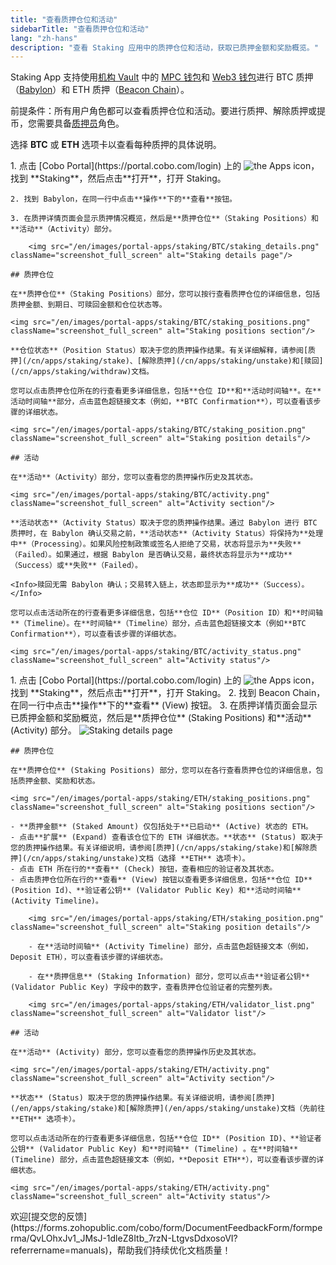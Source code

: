 ```yaml
---
title: "查看质押仓位和活动"
sidebarTitle: "查看质押仓位和活动"
lang: "zh-hans"
description: "查看 Staking 应用中的质押仓位和活动，获取已质押金额和奖励概览。"
---
```

<Info>Staking App 支持使用[机构 Vault](/cn/portal/mpc-wallets/ocw/create-mpc-vault) 中的 [MPC 钱包](/cn/portal/mpc-wallets/introduction)和 [Web3 钱包](/cn/portal/custodial-wallets/web3-wallets/set-up)进行 BTC 质押（[Babylon](https://babylonlabs.io/)）和 ETH 质押（[Beacon Chain](https://ethereum.org/en/roadmap/beacon-chain/)）。</Info>

<Note>前提条件：所有用户角色都可以查看质押仓位和活动。要进行质押、解除质押或提币，您需要具备[质押员](/cn/portal/organization/roles-and-permissions)角色。</Note>

选择 **BTC** 或 **ETH** 选项卡以查看每种质押的具体说明。

<Tabs>
  <Tab title="BTC">
    1. 点击 [Cobo Portal](https://portal.cobo.com/login) 上的 <img src="/en/images/common/icon_apps.svg" className="icon" alt="the Apps icon"/>，找到 **Staking**，然后点击**打开**，打开 Staking。

    2. 找到 Babylon，在同一行中点击**操作**下的**查看**按钮。

    3. 在质押详情页面会显示质押情况概览，然后是**质押仓位**（Staking Positions）和**活动**（Activity）部分。

        <img src="/en/images/portal-apps/staking/BTC/staking_details.png" className="screenshot_full_screen" alt="Staking details page"/>

    ## 质押仓位

    在**质押仓位**（Staking Positions）部分，您可以按行查看质押仓位的详细信息，包括质押金额、到期日、可赎回金额和仓位状态等。

    <img src="/en/images/portal-apps/staking/BTC/staking_positions.png" className="screenshot_full_screen" alt="Staking positions section"/>

    **仓位状态**（Position Status）取决于您的质押操作结果。有关详细解释，请参阅[质押](/cn/apps/staking/stake)、[解除质押](/cn/apps/staking/unstake)和[赎回](/cn/apps/staking/withdraw)文档。

    您可以点击质押仓位所在的行查看更多详细信息，包括**仓位 ID**和**活动时间轴**。在**活动时间轴**部分，点击蓝色超链接文本（例如，**BTC Confirmation**），可以查看该步骤的详细状态。

    <img src="/en/images/portal-apps/staking/BTC/staking_position.png" className="screenshot_full_screen" alt="Staking position details"/>

    ## 活动

    在**活动**（Activity）部分，您可以查看您的质押操作历史及其状态。

    <img src="/en/images/portal-apps/staking/BTC/activity.png" className="screenshot_full_screen" alt="Activity section"/>

    **活动状态**（Activity Status）取决于您的质押操作结果。通过 Babylon 进行 BTC 质押时，在 Babylon 确认交易之前，**活动状态**（Activity Status）将保持为**处理中**（Processing）。如果风险控制政策或签名人拒绝了交易，状态将显示为**失败**（Failed）。如果通过，根据 Babylon 是否确认交易，最终状态将显示为**成功**（Success）或**失败**（Failed）。

    <Info>赎回无需 Babylon 确认；交易转入链上，状态即显示为**成功**（Success）。</Info>

    您可以点击活动所在的行查看更多详细信息，包括**仓位 ID**（Position ID）和**时间轴**（Timeline）。在**时间轴**（Timeline）部分，点击蓝色超链接文本（例如**BTC Confirmation**），可以查看该步骤的详细状态。

    <img src="/en/images/portal-apps/staking/BTC/activity_status.png" className="screenshot_full_screen" alt="Activity status"/>
  </Tab>
    <Tab title="ETH">
    1. 点击 [Cobo Portal](https://portal.cobo.com/login) 上的 <img src="/en/images/common/icon_apps.svg" className="icon" alt="the Apps icon"/>，找到 **Staking**，然后点击**打开**，打开 Staking。
    2. 找到 Beacon Chain，在同一行中点击**操作**下的**查看** (View) 按钮。
    3. 在质押详情页面会显示已质押金额和奖励概览，然后是**质押仓位** (Staking Positions) 和**活动** (Activity) 部分。
        <img src="/en/images/portal-apps/staking/ETH/staking_details.png" className="screenshot_full_screen" alt="Staking details page"/>

    ## 质押仓位

    在**质押仓位** (Staking Positions) 部分，您可以在各行查看质押仓位的详细信息，包括质押金额、奖励和状态。 

    <img src="/en/images/portal-apps/staking/ETH/staking_positions.png" className="screenshot_full_screen" alt="Staking positions section"/>

    - **质押金额** (Staked Amount) 仅包括处于**已启动** (Active) 状态的 ETH。
    - 点击**扩展** (Expand) 查看该仓位下的 ETH 详细状态。**状态** (Status) 取决于您的质押操作结果。有关详细说明，请参阅[质押](/cn/apps/staking/stake)和[解除质押](/cn/apps/staking/unstake)文档（选择 **ETH** 选项卡）。
    - 点击 ETH 所在行的**查看** (Check) 按钮，查看相应的验证者及其状态。
    - 点击质押仓位所在行的**查看** (View) 按钮以查看更多详细信息，包括**仓位 ID** (Position Id)、**验证者公钥** (Validator Public Key) 和**活动时间轴** (Activity Timeline)。 

        <img src="/en/images/portal-apps/staking/ETH/staking_position.png" className="screenshot_full_screen" alt="Staking position details"/>

        - 在**活动时间轴** (Activity Timeline) 部分，点击蓝色超链接文本（例如，Deposit ETH），可以查看该步骤的详细状态。
        
        - 在**质押信息** (Staking Information) 部分，您可以点击**验证者公钥** (Validator Public Key) 字段中的数字，查看质押仓位验证者的完整列表。

        <img src="/en/images/portal-apps/staking/ETH/validator_list.png" className="screenshot_full_screen" alt="Validator list"/>

    ## 活动

    在**活动** (Activity) 部分，您可以查看您的质押操作历史及其状态。

    <img src="/en/images/portal-apps/staking/ETH/activity.png" className="screenshot_full_screen" alt="Activity section"/>

    **状态** (Status) 取决于您的质押操作结果。有关详细说明，请参阅[质押](/en/apps/staking/stake)和[解除质押](/en/apps/staking/unstake)文档（先前往 **ETH** 选项卡）。

    您可以点击活动所在的行查看更多详细信息，包括**仓位 ID** (Position ID)、**验证者公钥** (Validator Public Key) 和**时间轴** (Timeline) 。在**时间轴** (Timeline) 部分，点击蓝色超链接文本（例如，**Deposit ETH**），可以查看该步骤的详细状态。

    <img src="/en/images/portal-apps/staking/ETH/activity.png" className="screenshot_full_screen" alt="Activity status"/>

  </Tab>
</Tabs>
<Tip>欢迎[提交您的反馈](https://forms.zohopublic.com/cobo/form/DocumentFeedbackForm/formperma/QvLOhxJv1_JMsJ-1dleZ8Itb_7rzN-LtgvsDdxosoVI?referrername=manuals)，帮助我们持续优化文档质量！</Tip>